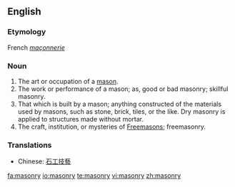 ==English==
{{wikipedia}}
===Etymology===
French ''[[maçonnerie]]''
===Noun===
{{en-noun|-}}

# The art or occupation of a [[mason]].
# The work or performance of a mason; as, good or bad masonry; skillful masonry.
# That which is built by a mason; anything constructed of the materials used by masons, such as stone, brick, tiles, or the like. Dry masonry is applied to structures made without mortar.
# The craft, institution, or mysteries of [[Freemason]]s; freemasonry.

===Translations===
*Chinese: [[石工技藝]]

[[fa:masonry]]
[[io:masonry]]
[[te:masonry]]
[[vi:masonry]]
[[zh:masonry]]